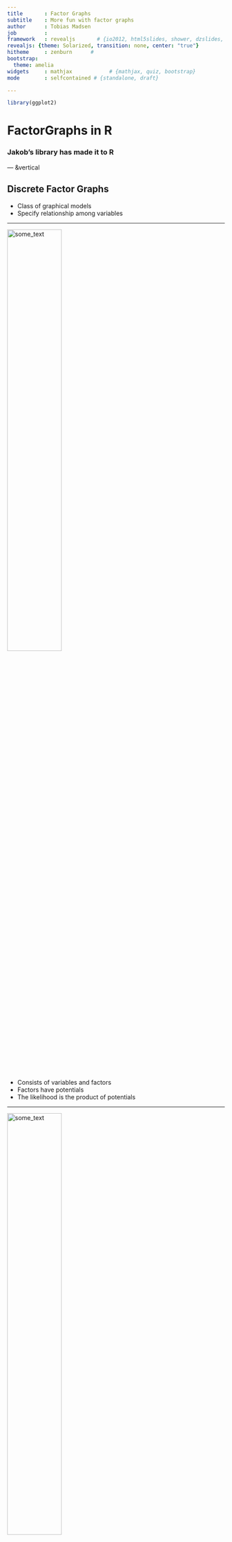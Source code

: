 ```yaml
---
title       : Factor Graphs
subtitle    : More fun with factor graphs
author      : Tobias Madsen
job         : 
framework   : revealjs       # {io2012, html5slides, shower, dzslides, ...}
revealjs: {theme: Solarized, transition: none, center: "true"}
hitheme     : zenburn      # 
bootstrap:
  theme: amelia
widgets     : mathjax            # {mathjax, quiz, bootstrap}
mode        : selfcontained # {standalone, draft}

---
```


<script src="http://ajax.googleapis.com/ajax/libs/jquery/1.9.1/jquery.min.js"></script>

```r
library(ggplot2)
```

# FactorGraphs in R
### Jakob's library has made it to R

--- &vertical

## Discrete Factor Graphs

- Class of graphical models
- Specify relationship among variables

***

<img src="../fig/mixture_fac.svg"  alt="some_text" width='50%' margin='100px 15% 0% 15%' style="background:none; border:none; box-shadow:none;">

- Consists of variables and factors
- Factors have potentials
- The likelihood is the product of potentials

***

<img src="../fig/mixture_fac.svg"  alt="some_text" width='50%' margin='100px 15% 0% 15%' style="background:none; border:none; box-shadow:none;">

$$
p(x) = f_a(x_1)f_b(x_2)
$$

--- &vertical

## Known models
* Cast known models into DFGs

***

Hidden Markov Model

<img src="../fig/hmm.svg"  alt="some_text" width='50%' margin='100px 15% 0% 15%' style="background:none; border:none; box-shadow:none;">

***

Phylogenetic Models

<img src="../fig/phylo.svg"  alt="some_text" width='50%' margin='100px 15% 0% 15%' style="background:none; border:none; box-shadow:none;">


--- &vertical

## Local Examples
- Michals normal/cancer model
- SCFG
- Augmented motifs
- Malene, Johanna et al

***

# Micha&#322;
<img src="../fig/michal.png"  alt="some_text" width='50%' margin='100px 15% 0% 15%'>

***

# Sudhakar
<img src="../fig/sudhakar.png"  alt="some_text" width='50%' margin='100px 15% 0% 15%'>

***

# Myself
<img src="../fig/cons.svg" alt="some_text" width='50%' margin='100px 15% 0% 15%'>

***

# Myself

<img src="../fig/pwm.png"  alt="some_text" width='50%' margin='100px 15% 0% 15%'>

--- &vertical

## R Interface
### NB! Very imature

***

## Specifying factor graph

```r
library(PGMscore)
varDim <- rep(4,6)
facPot <- c(list(matrix(0.25,1,4)),
            list(matrix(0.25,4,4)),
            list(matrix(0.25,4,4)),
            list(matrix(0.25,4,4)),
            list(matrix(0.25,4,4)),
            list(matrix(0.25,4,4)))
facNbs <- c(list(c(1L)),
            list(c(1L,2L)),
            list(c(1L,3L)),
            list(c(3L,4L)),
            list(c(3L,5L)),
            list(c(5L,6L)) )
facNames = c("Prior",rep("Int",5))
varNames = c("Foo","Bar","Baz","Do","Re","Mi")
mydfg <- dfg(varDim, facPot, facNbs, varNames, facNames)
``` 

***

## Plotting

```r
plot(mydfg)
```

---

## Most Probable State

```r
varDim <- rep(4,4)
facPot <- c(list(matrix(c(0.05,0.05,0.20,0.70),1,4)),
            list(matrix(c(0.05,0.05,0.70,0.20),1,4)),
            list(matrix(c(0.70,0.20,0.05,0.05),1,4)),
            list(matrix(c(0.05,0.70,0.20,0.05),1,4)))
facNbs <- c(list(c(1L)),
            list(c(2L)),
            list(c(3L)),
            list(c(4L)))

mydfg2 <- dfg(varDim, facPot, facNbs)
mydfg2$dfgmodule$maxProbState(list(),c(0,0,1,0), c(F,F,T,F))+1
```

---

## Factor Expectation Counts
```r
varDim <- rep(2L, 2)
facPot <- c(list(matrix(c(0.5, 0.5),1,2)),
            list(matrix(c(0.75,0.25,0.25,0.75),2,2)))
facNbs <- c(list(c(1L)),
            list(c(1L,2L)) )

mydfg3 <- dfg(varDim, facPot, facNbs)

mydfg3$dfgmodule$facExpCounts(list(), matrix(c(NA,1,
                                              0,1,
                                              1,NA), 3, 2) )
```

--- &vertical

## Comparing two models
Use bayes factor, the ratio between likelihoods
$$
K = \frac{P(X|M_2)}{P(X|M_1)}
$$

***

## Tail Approximations

Same as comparing loglikelihood-ratio 

$$
S(x) = \log \frac{\prod_{\mathcal{A}}f_a^\prime(x_a)}{\prod_{\mathcal{A}}f_a(x_a)} = \sum_{\mathcal{A}} \left[\log f_a^\prime(x_a) - \log f_a(x_a)\right]
$$

***

## Finding p-value
Assess the FDR given a score treshold
 
> - naive sampling
> - importance sampling
> - saddlepoint approximation

--- &vertical

## Naive Sampling

***

```r
varDim <- rep(4,6)
facPot <- c(list(matrix(0.25,1,4)),
            list(matrix(0.25,4,4)),
            list(matrix(0.25,4,4)),
            list(matrix(0.25,4,4)),
            list(matrix(0.25,4,4)),
            list(matrix(0.25,4,4)))
facNbs <- c(list(c(1L)),
            list(c(1L,2L)),
            list(c(1L,3L)),
            list(c(3L,4L)),
            list(c(3L,5L)),
            list(c(5L,6L)) )
mydfg <- dfg(varDim, facPot, facNbs)
```

***

```r
plot(mydfg)
```

***

```r
rndDist <- function(row,col){
  x <- rexp(row*col,1/(c(1:row)+2))
  mat <- matrix(x, row, col, byrow = T)
  mat/rowSums(mat)
}
set.seed(1)
facPotFg <- c(list(rndDist(1,4)),
              list(rndDist(4,4)),
              list(rndDist(4,4)),
              list(rndDist(4,4)),
              list(rndDist(4,4)),
              list(rndDist(4,4)))
```

***

```r
x <- seq(-3,4,0.01)
dfnaive <- tailIS(x, n=1000, alpha=0, dfg=mydfg, facPotFg=facPotFg)
```

***

```r
varDim <- rep(4,6)
facPot <- c(list(matrix(0.25,1,4)),
            list(matrix(0.25,4,4)),
            list(matrix(0.25,4,4)),
            list(matrix(0.25,4,4)),
            list(matrix(0.25,4,4)),
            list(matrix(0.25,4,4)))
facNbs <- c(list(c(1L)),
            list(c(1L,2L)),
            list(c(1L,3L)),
            list(c(3L,4L)),
            list(c(3L,5L)),
            list(c(5L,6L)) )
mydfg <- dfg(varDim, facPot, facNbs)

rndDist <- function(row,col){
  x <- rexp(row*col,1/(c(1:row)+2))
  mat <- matrix(x, row, col, byrow = T)
  mat/rowSums(mat)
}
set.seed(1)
facPotFg <- c(list(rndDist(1,4)),
              list(rndDist(4,4)),
              list(rndDist(4,4)),
              list(rndDist(4,4)),
              list(rndDist(4,4)),
              list(rndDist(4,4)))

x <- seq(-3,4,0.01)
dfnaive <- tailIS(x, n=1000, alpha=0, dfg=mydfg, facPotFg=facPotFg)

library(ggplot2)
ggplot(dfnaive, aes(x=x,y=p)) + geom_line() +
  theme_bw() +
  scale_y_log10() + 
  geom_ribbon(aes(ymin=pmax(low,0.0001),ymax=high),alpha=0.3,fill="blue") +
  annotation_logticks(sides="l")
```

***

## Naive sampling

Naive sampling s**cks at estimating tail probabilities because

.fragment <b>Rare events are rare</b>

--- &vertical

## Importance sampling

- Sample from another distribution
- Reweight samples

***

```r
options(digits = 12)
set.seed(1)
```

```r
#True value
pnorm(4, 0, 1, lower.tail = F)

#Naive Sampling
naive <- rnorm(100000, 0,1) > 4
mean(naive)

#Importance Sampling
is    <- rnorm(100000, 5, 1)
is    <- (dnorm(is, 0, 1)/dnorm(is, 5, 1))*(is>4)
mean(is)
```

***

## Importance Sampling Distributions

Use a class of distributions parameterized by $\alpha$

$$
P^{IS}(X) = P_{M_1}(X)^{(1-\alpha)}P_{M_2}(X)^{\alpha}
$$

***

```r
x <- seq(-3,4,0.01)
dfis <- tailIS(x, n=1000, alpha=1.5, dfg=mydfg, facPotFg=facPotFg)
```

***

```r
varDim <- rep(4,6)
facPot <- c(list(matrix(0.25,1,4)),
            list(matrix(0.25,4,4)),
            list(matrix(0.25,4,4)),
            list(matrix(0.25,4,4)),
            list(matrix(0.25,4,4)),
            list(matrix(0.25,4,4)))
facNbs <- c(list(c(1L)),
            list(c(1L,2L)),
            list(c(1L,3L)),
            list(c(3L,4L)),
            list(c(3L,5L)),
            list(c(5L,6L)) )
mydfg <- dfg(varDim, facPot, facNbs)

rndDist <- function(row,col){
  x <- rexp(row*col,1/(c(1:row)+2))
  mat <- matrix(x, row, col, byrow = T)
  mat/rowSums(mat)
}
set.seed(1)
facPotFg <- c(list(rndDist(1,4)),
              list(rndDist(4,4)),
              list(rndDist(4,4)),
              list(rndDist(4,4)),
              list(rndDist(4,4)),
              list(rndDist(4,4)))

x <- seq(-3,4,0.01)
dfis <- tailIS(x, n=1000, alpha=1.5, dfg=mydfg, facPotFg=facPotFg)

library(ggplot2)
ggplot(dfis, aes(x=x,y=p)) + geom_line() +
  theme_bw() +
  scale_y_log10() + 
  geom_ribbon(aes(ymin=pmax(low,0.0001),ymax=high),alpha=0.3,fill="red") +
  annotation_logticks(sides="l")
```

--- &vertical

## Saddlepoint approximation

***

### Moment generating function

$$
P(S > s) = 
$$

***

```r
x <- seq(-3,4,0.01)
dfsaddle <- tailSaddle(x, mydfg, facPotFg)
```

***

```r
varDim <- rep(4,6)
facPot <- c(list(matrix(0.25,1,4)),
            list(matrix(0.25,4,4)),
            list(matrix(0.25,4,4)),
            list(matrix(0.25,4,4)),
            list(matrix(0.25,4,4)),
            list(matrix(0.25,4,4)))
facNbs <- c(list(c(1L)),
            list(c(1L,2L)),
            list(c(1L,3L)),
            list(c(3L,4L)),
            list(c(3L,5L)),
            list(c(5L,6L)) )
mydfg <- dfg(varDim, facPot, facNbs)

rndDist <- function(row,col){
  x <- rexp(row*col,1/(c(1:row)+2))
  mat <- matrix(x, row, col, byrow = T)
  mat/rowSums(mat)
}
set.seed(1)
facPotFg <- c(list(rndDist(1,4)),
              list(rndDist(4,4)),
              list(rndDist(4,4)),
              list(rndDist(4,4)),
              list(rndDist(4,4)),
              list(rndDist(4,4)))

x <- seq(-3,4,0.01)
dfsaddle <- tailSaddle(x, mydfg, facPotFg)

library(ggplot2)
ggplot(dfsaddle, aes(x=x,y=p)) + geom_line() +
  theme_bw() + 
  scale_y_log10() +
  ylab("p-value") + 
  xlab("score") +
  ggtitle("Saddlepoint approximation of the upper tail")
```

---

## Acknowledgements
<img src="../fig/finish.jpg"  alt="some_text" width='50%' margin='100px 15% 0% 15%' style="background:none; border:none; box-shadow:none;">
### Jakob Skou
### Jens Ledet
### Asger Hobolth

